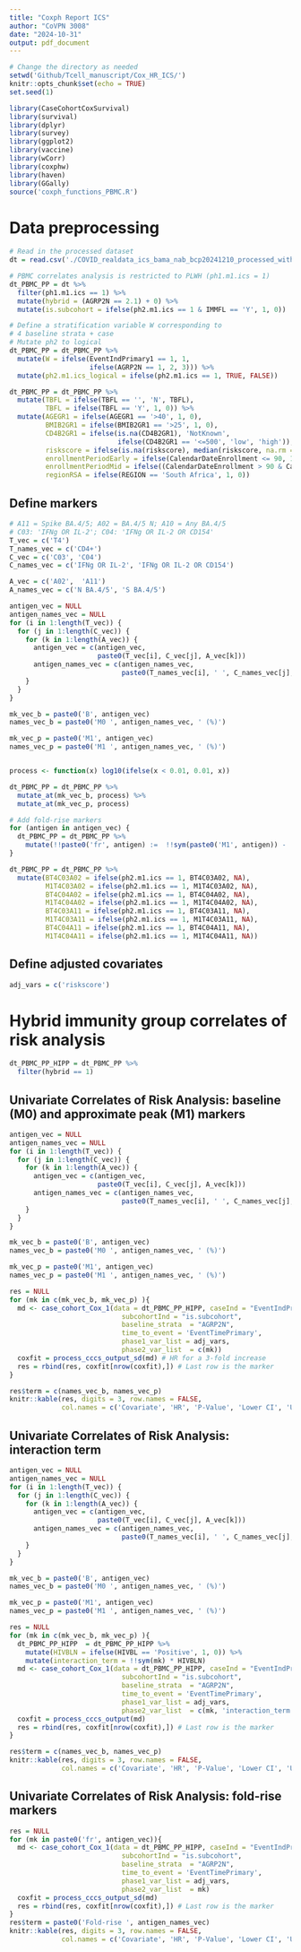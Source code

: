 ---
title: "Coxph Report ICS"
author: "CoVPN 3008"
date: "2024-10-31"
output: pdf_document
---

```{r setup, include=FALSE}
# Change the directory as needed
setwd('Github/Tcell_manuscript/Cox_HR_ICS/')
knitr::opts_chunk$set(echo = TRUE)
set.seed(1)
```


```{r load pckages, echo=FALSE, warning=FALSE, message=FALSE}
library(CaseCohortCoxSurvival)
library(survival)
library(dplyr)
library(survey)
library(ggplot2)
library(vaccine)
library(wCorr)
library(coxphw)
library(haven)
library(GGally)
source('coxph_functions_PBMC.R')
```

# Data preprocessing

```{r data wrangling, echo=FALSE}
# Read in the processed dataset
dt = read.csv('./COVID_realdata_ics_bama_nab_bcp20241210_processed_with_riskscore.csv')

# PBMC correlates analysis is restricted to PLWH (ph1.m1.ics = 1)
dt_PBMC_PP = dt %>% 
  filter(ph1.m1.ics == 1) %>%
  mutate(hybrid = (AGRP2N == 2.1) + 0) %>%
  mutate(is.subcohort = ifelse(ph2.m1.ics == 1 & IMMFL == 'Y', 1, 0))

# Define a stratification variable W corresponding to
# 4 baseline strata + case
# Mutate ph2 to logical 
dt_PBMC_PP = dt_PBMC_PP %>%
  mutate(W = ifelse(EventIndPrimary1 == 1, 1, 
                    ifelse(AGRP2N == 1, 2, 3))) %>%
  mutate(ph2.m1.ics_logical = ifelse(ph2.m1.ics == 1, TRUE, FALSE))

dt_PBMC_PP = dt_PBMC_PP %>%
  mutate(TBFL = ifelse(TBFL == '', 'N', TBFL),
         TBFL = ifelse(TBFL == 'Y', 1, 0)) %>%
  mutate(AGEGR1 = ifelse(AGEGR1 == '>40', 1, 0),
         BMIB2GR1 = ifelse(BMIB2GR1 == '>25', 1, 0),
         CD4B2GR1 = ifelse(is.na(CD4B2GR1), 'NotKnown', 
                           ifelse(CD4B2GR1 == '<=500', 'low', 'high')),
         riskscore = ifelse(is.na(riskscore), median(riskscore, na.rm = T), riskscore),
         enrollmentPeriodEarly = ifelse(CalendarDateEnrollment <= 90, 1, 0),
         enrollmentPeriodMid = ifelse((CalendarDateEnrollment > 90 & CalendarDateEnrollment <= 180), 1, 0),
         regionRSA = ifelse(REGION == 'South Africa', 1, 0))
```

## Define markers
```{r setmarkerofinterest, echo=TRUE}
# A11 = Spike BA.4/5; A02 = BA.4/5 N; A10 = Any BA.4/5
# C03: 'IFNg OR IL-2'; C04: 'IFNg OR IL-2 OR CD154'
T_vec = c('T4')
T_names_vec = c('CD4+')
C_vec = c('C03', 'C04')
C_names_vec = c('IFNg OR IL-2', 'IFNg OR IL-2 OR CD154')

A_vec = c('A02',  'A11')
A_names_vec = c('N BA.4/5', 'S BA.4/5')

antigen_vec = NULL
antigen_names_vec = NULL
for (i in 1:length(T_vec)) {
  for (j in 1:length(C_vec)) {
    for (k in 1:length(A_vec)) {
      antigen_vec = c(antigen_vec,
                      paste0(T_vec[i], C_vec[j], A_vec[k]))
      antigen_names_vec = c(antigen_names_vec,
                            paste0(T_names_vec[i], ' ', C_names_vec[j], '\n', A_names_vec[k]))
    }
  }
} 

mk_vec_b = paste0('B', antigen_vec)
names_vec_b = paste0('M0 ', antigen_names_vec, ' (%)')

mk_vec_p = paste0('M1', antigen_vec)
names_vec_p = paste0('M1 ', antigen_names_vec, ' (%)')


process <- function(x) log10(ifelse(x < 0.01, 0.01, x))

dt_PBMC_PP = dt_PBMC_PP %>%
  mutate_at(mk_vec_b, process) %>%
  mutate_at(mk_vec_p, process)

# Add fold-rise markers
for (antigen in antigen_vec) {
  dt_PBMC_PP = dt_PBMC_PP %>%
    mutate(!!paste0('fr', antigen) :=  !!sym(paste0('M1', antigen)) - !!sym(paste0('B', antigen)))
}

dt_PBMC_PP = dt_PBMC_PP %>%
  mutate(BT4C03A02 = ifelse(ph2.m1.ics == 1, BT4C03A02, NA),
         M1T4C03A02 = ifelse(ph2.m1.ics == 1, M1T4C03A02, NA),
         BT4C04A02 = ifelse(ph2.m1.ics == 1, BT4C04A02, NA),
         M1T4C04A02 = ifelse(ph2.m1.ics == 1, M1T4C04A02, NA),
         BT4C03A11 = ifelse(ph2.m1.ics == 1, BT4C03A11, NA),
         M1T4C03A11 = ifelse(ph2.m1.ics == 1, M1T4C03A11, NA),
         BT4C04A11 = ifelse(ph2.m1.ics == 1, BT4C04A11, NA),
         M1T4C04A11 = ifelse(ph2.m1.ics == 1, M1T4C04A11, NA))
```


## Define adjusted covariates
```{r adj covs}
adj_vars = c('riskscore') 
```


# Hybrid immunity group correlates of risk analysis

```{r cohort HIPP}
dt_PBMC_PP_HIPP = dt_PBMC_PP %>%
  filter(hybrid == 1)
```

## Univariate Correlates of Risk Analysis: baseline (M0) and approximate peak (M1) markers

```{r univariate HIPP, echo = TRUE, warning=FALSE, message=FALSE}
antigen_vec = NULL
antigen_names_vec = NULL
for (i in 1:length(T_vec)) {
  for (j in 1:length(C_vec)) {
    for (k in 1:length(A_vec)) {
      antigen_vec = c(antigen_vec,
                      paste0(T_vec[i], C_vec[j], A_vec[k]))
      antigen_names_vec = c(antigen_names_vec,
                            paste0(T_names_vec[i], ' ', C_names_vec[j], ' ', A_names_vec[k]))
    }
  }
} 

mk_vec_b = paste0('B', antigen_vec)
names_vec_b = paste0('M0 ', antigen_names_vec, ' (%)')

mk_vec_p = paste0('M1', antigen_vec)
names_vec_p = paste0('M1 ', antigen_names_vec, ' (%)')

res = NULL
for (mk in c(mk_vec_b, mk_vec_p) ){
  md <- case_cohort_Cox_1(data = dt_PBMC_PP_HIPP, caseInd = "EventIndPrimary1", 
                            subcohortInd = "is.subcohort", 
                            baseline_strata  = "AGRP2N", 
                            time_to_event = 'EventTimePrimary', 
                            phase1_var_list = adj_vars, 
                            phase2_var_list  = c(mk))
  coxfit = process_cccs_output_sd(md) # HR for a 3-fold increase
  res = rbind(res, coxfit[nrow(coxfit),]) # Last row is the marker
}

res$term = c(names_vec_b, names_vec_p)
knitr::kable(res, digits = 3, row.names = FALSE, 
             col.names = c('Covariate', 'HR', 'P-Value', 'Lower CI', 'Upper CI'))
```

## Univariate Correlates of Risk Analysis: interaction term

```{r interaction HIPP, echo = TRUE, warning=FALSE, message=FALSE}
antigen_vec = NULL
antigen_names_vec = NULL
for (i in 1:length(T_vec)) {
  for (j in 1:length(C_vec)) {
    for (k in 1:length(A_vec)) {
      antigen_vec = c(antigen_vec,
                      paste0(T_vec[i], C_vec[j], A_vec[k]))
      antigen_names_vec = c(antigen_names_vec,
                            paste0(T_names_vec[i], ' ', C_names_vec[j], ' ', A_names_vec[k]))
    }
  }
} 

mk_vec_b = paste0('B', antigen_vec)
names_vec_b = paste0('M0 ', antigen_names_vec, ' (%)')

mk_vec_p = paste0('M1', antigen_vec)
names_vec_p = paste0('M1 ', antigen_names_vec, ' (%)')

res = NULL
for (mk in c(mk_vec_b, mk_vec_p) ){
  dt_PBMC_PP_HIPP  = dt_PBMC_PP_HIPP %>%
    mutate(HIVBLN = ifelse(HIVBL == 'Positive', 1, 0)) %>%
    mutate(interaction_term = !!sym(mk) * HIVBLN)
  md <- case_cohort_Cox_1(data = dt_PBMC_PP_HIPP, caseInd = "EventIndPrimary1", 
                            subcohortInd = "is.subcohort", 
                            baseline_strata  = "AGRP2N", 
                            time_to_event = 'EventTimePrimary', 
                            phase1_var_list = adj_vars, 
                            phase2_var_list  = c(mk, 'interaction_term'))
  coxfit = process_cccs_output(md)
  res = rbind(res, coxfit[nrow(coxfit),]) # Last row is the marker
}

res$term = c(names_vec_b, names_vec_p)
knitr::kable(res, digits = 3, row.names = FALSE, 
             col.names = c('Covariate', 'HR', 'P-Value', 'Lower CI', 'Upper CI'))
```


## Univariate Correlates of Risk Analysis: fold-rise markers

```{r fold-rise HIPP, echo = TRUE, warning=FALSE, message=FALSE}
res = NULL
for (mk in paste0('fr', antigen_vec)){
  md <- case_cohort_Cox_1(data = dt_PBMC_PP_HIPP, caseInd = "EventIndPrimary1", 
                            subcohortInd = "is.subcohort", 
                            baseline_strata  = "AGRP2N", 
                            time_to_event = 'EventTimePrimary', 
                            phase1_var_list = adj_vars, 
                            phase2_var_list  = mk)
  coxfit = process_cccs_output_sd(md) 
  res = rbind(res, coxfit[nrow(coxfit),]) # Last row is the marker
}
res$term = paste0('Fold-rise ', antigen_names_vec)
knitr::kable(res, digits = 3, row.names = FALSE, 
             col.names = c('Covariate', 'HR', 'P-Value', 'Lower CI', 'Upper CI'))
```

